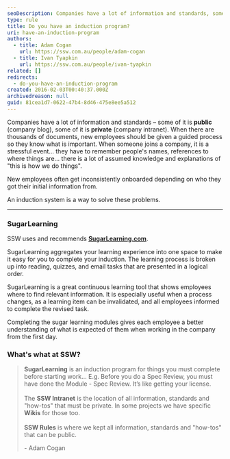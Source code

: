 ```yaml
---
seoDescription: Companies have a lot of information and standards, some public and some private, making it essential to provide new employees with a guided induction process.
type: rule
title: Do you have an induction program?
uri: have-an-induction-program
authors:
  - title: Adam Cogan
    url: https://ssw.com.au/people/adam-cogan
  - title: Ivan Tyapkin
    url: https://ssw.com.au/people/ivan-tyapkin
related: []
redirects:
  - do-you-have-an-induction-program
created: 2016-02-03T00:40:37.000Z
archivedreason: null
guid: 81cea1d7-0622-47b4-8d46-475e8ee5a512
---
```


Companies have a lot of information and standards – some of it is **public** (company blog), some of it is **private** (company intranet). When there are thousands of documents, new employees should be given a guided process so they know what is important.
When someone joins a company, it is a stressful event... they have to remember people's names, references to where things are... there is a lot of assumed knowledge and explanations of "this is how we do things".

New employees often get inconsistently onboarded depending on who they got their initial information from.

An induction system is a way to solve these problems.

---

### SugarLearning

SSW uses and recommends **[SugarLearning.com](https://www.sugarlearning.com/)**.

SugarLearning aggregates your learning experience into one space to make it easy for you to complete your induction. The learning process is broken up into reading, quizzes, and email tasks that are presented in a logical order.

SugarLearning is a great continuous learning tool that shows employees where to find relevant information. It is especially useful when a process changes, as a learning item can be invalidated, and all employees informed to complete the revised task.

Completing the sugar learning modules gives each employee a better understanding of what is expected of them when working in the company from the first day.

### What's what at SSW?

> **SugarLearning** is an induction program for things you must complete before starting work... E.g. Before you do a Spec Review, you must have done the Module - Spec Review. It’s like getting your license.\
> \
> The **SSW Intranet** is the location of all information, standards and "how-tos" that must be private. In some projects we have specific **Wikis** for those too.\
> \
> **SSW Rules** is where we kept all information, standards and "how-tos" that can be public.
>
> \- Adam Cogan
